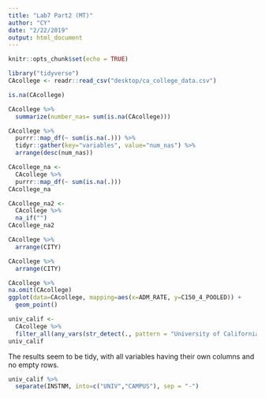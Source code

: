 ```yaml
---
title: "Lab7 Part2 (MT)"
author: "CY"
date: "2/22/2019"
output: html_document
---
```


```r
knitr::opts_chunk$set(echo = TRUE)
```

```r
library("tidyverse")
CAcollege <- readr::read_csv("desktop/ca_college_data.csv")
```

```r
is.na(CAcollege)
```

```r
CAcollege %>% 
  summarize(number_nas= sum(is.na(CAcollege)))
```

```r
CAcollege %>% 
  purrr::map_df(~ sum(is.na(.))) %>% 
  tidyr::gather(key="variables", value="num_nas") %>% 
  arrange(desc(num_nas))
```

```r
CAcollege_na <- 
  CAcollege %>%
  purrr::map_df(~ sum(is.na(.)))
CAcollege_na
```

```r
CAcollege_na2 <- 
  CAcollege %>% 
  na_if("") 
CAcollege_na2
```

```r
CAcollege %>% 
  arrange(CITY)
```

```r
CAcollege %>% 
  arrange(CITY)
```




```r
CAcollege %>%
na.omit(CAcollege)
ggplot(data=CAcollege, mapping=aes(x=ADM_RATE, y=C150_4_POOLED)) +
  geom_point()
```

```r
univ_calif <- 
  CAcollege %>% 
  filter_all(any_vars(str_detect(., pattern = "University of California")))
univ_calif
```
The results seem to be tidy, with all variables having their own columns and no empty rows.

```r
univ_calif %>%
  separate(INSTNM, into=c("UNIV","CAMPUS"), sep = "-")
```

```r

```


